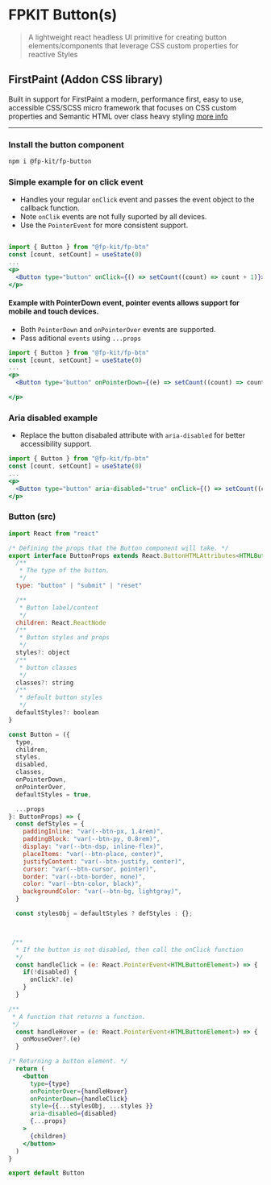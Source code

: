 
<Meta title="Elements/Buttons/Readme" />

# FPKIT Button(s)

> A lightweight react headless UI primitive for creating button elements/components that leverage CSS custom properties for reactive Styles

## FirstPaint (Addon CSS library)

Built in support for FirstPaint a modern, performance first, easy to use, accessible CSS/SCSS micro framework that focuses on CSS custom properties and Semantic HTML over class heavy styling [more info](https://firstpaint.dev)

---

### Install the button component

```bash
npm i @fp-kit/fp-button
```

### Simple example for on click event

- Handles your regular `onClick` event and passes the event object to the callback function.
- Note `onClik` events are not fully suported by all devices.
- Use the `PointerEvent` for more consistent support.

```jsx live

import { Button } from "@fp-kit/fp-btn"
const [count, setCount] = useState(0)
...
<p>
  <Button type="button" onClick={() => setCount((count) => count + 1)}>count is: {count}</Button>
</p>

```

#### Example with PointerDown event, pointer events allows support for mobile and touch devices.

- Both `PointerDown` and `onPointerOver` events are supported.
- Pass aditional `events` using `...props`

```jsx live
import { Button } from "@fp-kit/fp-btn"
const [count, setCount] = useState(0)
...
<p>
  <Button type="button" onPointerDown={(e) => setCount((count) => count + 1)}>count is: {count}</Button>

</p>
```

### Aria disabled example

- Replace the button disabaled attribute with `aria-disabled` for better accessibility support.

```jsx
import { Button } from "@fp-kit/fp-btn"
const [count, setCount] = useState(0)
...
<p>
  <Button type="button" aria-disabled="true" onClick={() => setCount((count) => count + 1)}>count is: {count}</Button>
</p>

```

### Button (src)

```jsx
import React from "react"

/* Defining the props that the Button component will take. */
export interface ButtonProps extends React.ButtonHTMLAttributes<HTMLButtonElement> {
  /**
   * The type of the button.
   */
  type: "button" | "submit" | "reset"

  /**
   * Button label/content
   */
  children: React.ReactNode
  /**
   * Button styles and props
   */
  styles?: object
  /**
   * button classes
   */
  classes?: string
  /**
   * default button styles
   */
  defaultStyles?: boolean
}

const Button = ({
  type,
  children,
  styles,
  disabled,
  classes,
  onPointerDown,
  onPointerOver,
  defaultStyles = true,

  ...props
}: ButtonProps) => {
  const defStyles = {
    paddingInline: "var(--btn-px, 1.4rem)",
    paddingBlock: "var(--btn-py, 0.8rem)",
    display: "var(--btn-dsp, inline-flex)",
    placeItems: "var(--btn-place, center)",
    justifyContent: "var(--btn-justify, center)",
    cursor: "var(--btn-cursor, pointer)",
    border: "var(--btn-border, none)",
    color: "var(--btn-color, black)",
    backgroundColor: "var(--btn-bg, lightgray)",
  }

  const stylesObj = defaultStyles ? defStyles : {};



 /**
  * If the button is not disabled, then call the onClick function
  */
  const handleClick = (e: React.PointerEvent<HTMLButtonElement>) => {
    if(!disabled) {
      onClick?.(e)
    }
  }

/**
 * A function that returns a function.
 */
  const handleHover = (e: React.PointerEvent<HTMLButtonElement>) => {
    onMouseOver?.(e)
  }

/* Returning a button element. */
  return (
    <button
      type={type}
      onPointerOver={handleHover}
      onPointerDown={handleClick}
      style={{...stylesObj, ...styles }}
      aria-disabled={disabled}
      {...props}
    >
      {children}
    </button>
  )
}

export default Button


```

